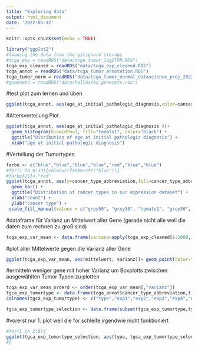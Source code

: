```yaml
---
title: "Exploring data"
output: html_document
date: '2022-05-12'
---
```


```r
knitr::opts_chunk$set(echo = TRUE)
```

```r
library("ggplot2")
#loading the data from the gitignore storage
#tcga_exp = readRDS("data/tcga_tumor_log2TPM.RDS")
tcga_exp_cleaned = readRDS("data/tcga_exp_cleaned.RDS")
tcga_annot = readRDS("data/tcga_tumor_annotation.RDS")
tcga_tumor_norm = readRDS("data/tcga_tumor_normal_datascience_proj_2022.RDS")
#genesets = readRDS("data/hallmarks_genesets.rds")
```
#test plot zum lernen und üben
```r
ggplot(tcga_annot, aes(age_at_initial_pathologic_diagnosis,color=cancer_type_abbreviation ))+ geom_histogram(binwidth=3, fill="#AFFFFF")

```
#Altersverteilung Plot
```r
ggplot(tcga_annot, aes(age_at_initial_pathologic_diagnosis ))+ 
  geom_histogram(binwidth=1, fill="tomato1", color="black") + 
  ggtitle("Disribution of age at initial pathologic diagnosis") +
  xlab("age at initial pathologic diagnosis") 

```

#Verteilung der Tumortypen
```r
farbe <- c("blue","blue","blue","blue","red","blue","blue")
#for(i in 0:33){color=c(farbe+str("blue"))}
#farbe[11]<-"red"
ggplot(tcga_annot, aes(y=cancer_type_abbreviation,fill=cancer_type_abbreviation))+ 
  geom_bar() + 
  ggtitle("Distribution of cancer types in our expression dataset") +
  xlab("count") +
  ylab("cancer type") +
 scale_fill_manual(values = c("grey50", "grey50", "tomato1", "grey50", "grey50", "grey50", "grey50", "grey50", "grey50", "grey50", "grey50", "tomato1", "grey50", "grey50", "grey50", "grey50", "tomato1", "grey50", "grey50", "grey50", "grey50", "grey50", "tomato4", "grey50", "grey50", "grey50", "grey50", "grey50", "tomato1", "grey50", "grey50", "grey50", "grey50"))

```


#dataframe für Varianz un Mittelwert aller Gene (gerade nicht alle weil die daten zum rechnen zu groß sind)
```r
tcga_exp_var_mean <- data.frame(varianz=apply(tcga_exp_cleaned[1:1000,],1,var),mittelwert=apply(tcga_exp_cleaned[1:1000,],1,mean))

```

#plot aller Mittelwerte gegen die Varianz aller Gene
```r
ggplot(tcga_exp_var_mean, aes(mittelwert, varianz))+ geom_point(color="#808080",shape=1)
```
#ermitteln weniger gene mit hoher Varianz um Boxplotts zwischen ausgewählten Tumor Typen zu plotten
```r
tcga_exp_var_mean_orderd <- order(tcga_exp_var_mean[,"varianz"])
tgca_exp_tumortype <- data.frame(tcga_annot$cancer_type_abbreviation,t(tcga_exp_cleaned[tcga_exp_var_mean_orderd[1:5],]))
colnames(tgca_exp_tumortype) <- c("type","exp1","exp2","exp3","exp4","exp5")

tgca_exp_tumortype_selection <- data.frame(subset(tgca_exp_tumortype,type=="BRCA" |type=="KIRC" |type=="LUAD" |type=="PRAD" |type=="THCA"))

```

#vorerst nur 1. plot weil die for schleife irgendwie nicht funktioniert
```r
#for(i in 2:6){
ggplot(tgca_exp_tumortype_selection, aes(type, tgca_exp_tumortype_selection[,3],fill=type))+ geom_violin() + geom_boxplot(width = 0.1)
#}
```

